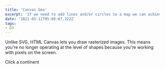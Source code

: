 ```yaml
---
title: 'Canvas Geo'
excerpt: 'If we need to add lines and/or circles to a map we can achieve it by adding features to our GeoJSON'
date: '2021-03-11T05:00:07.322Z'
tags:
- D3
---
```


Unlike SVG, HTML Canvas lets you draw rasterized images. This means you're no longer operating at the level of shapes because you're working with pixels on the screen.

<CanvasMap
  width={600}
  height={400}
  dataset="https://gist.githubusercontent.com/d3indepth/f28e1c3a99ea6d84986f35ac8646fac7/raw/c58cede8dab4673c91a3db702d50f7447b373d98/ne_110m_land.json"/>

Click a continent

<CanvasClickMap
  width={600}
  height={400}
  dataset="https://gist.githubusercontent.com/d3indepth/f28e1c3a99ea6d84986f35ac8646fac7/raw/c58cede8dab4673c91a3db702d50f7447b373d98/ne_110m_land.json"/>
